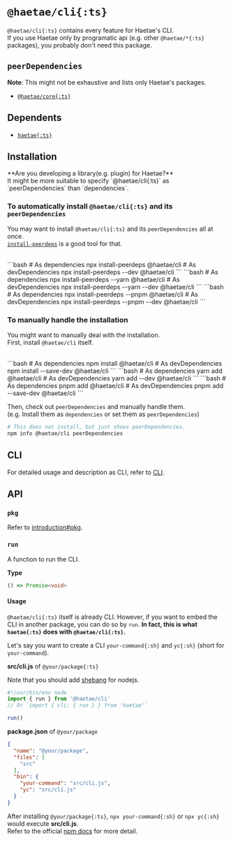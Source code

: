 
# `@haetae/cli{:ts}`

`@haetae/cli{:ts}` contains every feature for Haetae's CLI.<br/>
If you use Haetae only by programatic api (e.g. other `@haetae/*{:ts}` packages), you probably don't need this package.

## `peerDependencies`

**Note**: This might not be exhaustive and lists only Haetae's packages.

- [`@haetae/core{:ts}`](./haetae-core)

## Dependents

- [`haetae{:ts}`](./haetae)

## Installation

<Callout>
  **Are you developing a library(e.g. plugin) for Haetae?** <br />
  It might be more suitable to specify `@haetae/cli{:ts}` as `peerDependencies` than `dependencies`.
</Callout>

### To automatically install `@haetae/cli{:ts}` and its `peerDependencies`

You may want to install `@haetae/cli{:ts}` and its `peerDependencies` all at once. <br/>
[`install-peerdeps`](https://www.npmjs.com/package/install-peerdeps) is a good tool for that.

<br/>

<PkgManagerTabs>
```bash
# As dependencies
npx install-peerdeps @haetae/cli
# As devDependencies
npx install-peerdeps --dev @haetae/cli
```
```bash
# As dependencies
npx install-peerdeps --yarn @haetae/cli
# As devDependencies
npx install-peerdeps --yarn --dev @haetae/cli
```
```bash
# As dependencies
npx install-peerdeps --pnpm @haetae/cli
# As devDependencies
npx install-peerdeps --pnpm --dev @haetae/cli
```
</PkgManagerTabs>

### To manually handle the installation

You might want to manually deal with the installation.<br/>
First, install `@haetae/cli` itself.

<br/>

<PkgManagerTabs>
```bash
# As dependencies
npm install @haetae/cli
# As devDependencies
npm install --save-dev @haetae/cli
```
```bash
# As dependencies
yarn add @haetae/cli
# As devDependencies
yarn add --dev @haetae/cli
```
```bash
# As dependencies
pnpm add @haetae/cli
# As devDependencies
pnpm add --save-dev @haetae/cli
```
</PkgManagerTabs>

Then, check out `peerDependencies` and manually handle them.<br/>
(e.g. Install them as `dependencies` or set them as `peerDependencies`)

```bash
# This does not install, but just shows peerDependencies.
npm info @haetae/cli peerDependencies
```
## CLI

For detailed usage and description as CLI, refer to [CLI](../cli).

## API

### `pkg`

Refer to [introduction#pkg](./introduction#pkg).

### `run`

A function to run the CLI.

**Type**

```ts
() => Promise<void>
```

#### Usage

`@haetae/cli{:ts}` itself is already CLI.
However, if you want to embed the CLI in another package, you can do so by `run`.
**In fact, this is what `haetae{:ts}` does with `@haetae/cli{:ts}`.**

Let's say you want to create a CLI `your-command{:sh}` and `yc{:sh}` (short for `your-command`).

**src/cli.js** of `@your/package{:ts}`

Note that you should add [shebang](https://en.wikipedia.org/wiki/Shebang_(Unix)) for nodejs.

```js
#!/usr/bin/env node
import { run } from '@haetae/cli'
// Or `import { cli: { run } } from 'haetae'`

run()
```

**package.json** of `@your/package`

```json
{
  "name": "@your/package",
  "files": [
    "src"
  ],
  "bin": {
    "your-command": "src/cli.js",
    "yc": "src/cli.js"
  }
}
```

After installing `@your/package{:ts}`, `npx your-command{:sh}` or `npx yc{:sh}` would execute **src/cli.js**.<br/>
Refer to the official [npm docs](https://docs.npmjs.com/cli/v8/configuring-npm/package-json#bin) for more detail.
